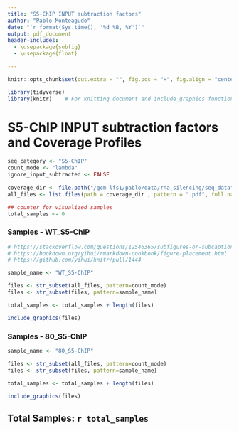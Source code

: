 ```yaml
---
title: "S5-ChIP INPUT subtraction factors"
author: "Pablo Monteagudo"
date: "`r format(Sys.time(), '%d %B, %Y')`"
output: pdf_document
header-includes:
  - \usepackage{subfig}
  - \usepackage{float}

---
```


```r
knitr::opts_chunk$set(out.extra = "", fig.pos = "H", fig.align = "center", out.width = "0.8\\textwidth")

library(tidyverse)
library(knitr)    # For knitting document and include_graphics function
```

\newpage

# S5-ChIP INPUT subtraction factors and Coverage Profiles

```r
seq_category <- "S5-ChIP"
count_mode <- "lambda"
ignore_input_subtracted <- FALSE
  
coverage_dir <- file.path("/gcm-lfs1/pablo/data/rna_silencing/seq_data", seq_category, "INPUT_factors")
all_files <- list.files(path = coverage_dir , pattern = ".pdf", full.names = TRUE, recursive = TRUE)

## counter for visualized samples
total_samples <- 0
```

### Samples - WT_S5-ChIP

```r

# https://stackoverflow.com/questions/12546365/subfigures-or-subcaptions-with-knitr
# https://bookdown.org/yihui/rmarkdown-cookbook/figure-placement.html
# https://github.com/yihui/knitr/pull/1444

sample_name <- "WT_S5-ChIP"

files <- str_subset(all_files, pattern=count_mode)
files <- str_subset(files, pattern=sample_name)

total_samples <- total_samples + length(files)

include_graphics(files)
```

### Samples - 80_S5-ChIP

```r

sample_name <- "80_S5-ChIP"

files <- str_subset(all_files, pattern=count_mode)
files <- str_subset(files, pattern=sample_name)

total_samples <- total_samples + length(files)

include_graphics(files)
```

## Total Samples: `r total_samples`